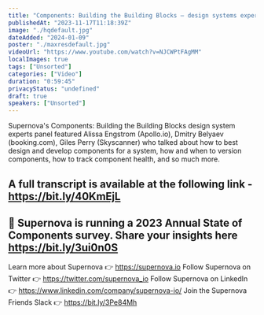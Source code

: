 ```yaml
---
title: "Components: Building the Building Blocks — design systems experts panel, hosted by Supernova"
publishedAt: "2023-11-17T11:18:39Z"
image: "./hqdefault.jpg"
dateAdded: "2024-01-09"
poster: "./maxresdefault.jpg"
videoUrl: "https://www.youtube.com/watch?v=NJCWPtFAgMM"
localImages: true
tags: ["Unsorted"]
categories: ["Video"]
duration: "0:59:45"
privacyStatus: "undefined"
draft: true
speakers: ["Unsorted"]
---
```

Supernova's Components: Building the Building Blocks design system experts panel featured  Alissa Engstrom (Apollo.io), Dmitry Belyaev (booking.com), Giles Perry (Skyscanner) who talked about how to best design and develop components for a system, how and when to version components, how to track component health, and so much more. 

A full transcript is available at the following link - https://bit.ly/40KmEjL
----------
🌟 Supernova is running a 2023 Annual State of Components survey. Share your insights here https://bit.ly/3ui0n0S
----------
Learn more about Supernova 👉 https://supernova.io
Follow Supernova on Twitter 👉  https://twitter.com/supernova_io
Follow Supernova on LinkedIn 👉 https://www.linkedin.com/company/supernova-io/
Join the Supernova Friends Slack 👉 https://bit.ly/3Pe84Mh
